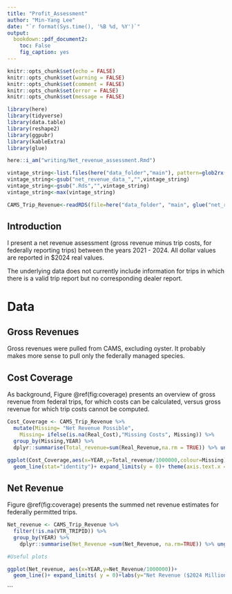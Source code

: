 ```yaml
---
title: "Profit_Assessment"
author: "Min-Yang Lee"
date: "`r format(Sys.time(), '%B %d, %Y')`" 
output: 
  bookdown::pdf_document2:
    toc: False
    fig_caption: yes
---
```


```r
knitr::opts_chunk$set(echo = FALSE)
knitr::opts_chunk$set(warning = FALSE)
knitr::opts_chunk$set(comment = FALSE)
knitr::opts_chunk$set(error = FALSE)
knitr::opts_chunk$set(message = FALSE)

library(here)
library(tidyverse)
library(data.table)
library(reshape2)
library(ggpubr)
library(kableExtra)
library(glue)
```


```r
here::i_am("writing/Net_revenue_assessment.Rmd")

vintage_string<-list.files(here("data_folder","main"), pattern=glob2rx("net_revenue_data_*Rds"))
vintage_string<-gsub("net_revenue_data_","",vintage_string)
vintage_string<-gsub(".Rds","",vintage_string)
vintage_string<-max(vintage_string)

CAMS_Trip_Revenue<-readRDS(file=here("data_folder", "main", glue("net_revenue_data_{vintage_string}.Rds")))
```

## Introduction
I present a net revenue assessment (gross revenue minus trip costs, for federally reporting trips) between the years 2021 - 2024.  All dollar values are reported in $2024 real values.

The underlying data does not currently include information for trips in which there is a valid trip report but no corresponding dealer report. 

# Data

## Gross Revenues

Gross revenues were pulled from CAMS, excluding oyster.  It probably makes more sense to pull only the federally managed species.

## Cost Coverage

As background, Figure \@ref(fig:coverage) presents an overview of gross revenue from federal trips, for which costs can be calculated, versus gross revenue for which trip costs cannot be computed. 

```r

Cost_Coverage <- CAMS_Trip_Revenue %>%
  mutate(Missing= "Net Revenue Possible",
    Missing= ifelse(is.na(Real_Cost),"Missing Costs", Missing)) %>%
  group_by(Missing,YEAR) %>%
  dplyr::summarise(Total_revenue=sum(Real_Revenue,na.rm = TRUE)) %>% ungroup()

ggplot(Cost_Coverage,aes(x=YEAR,y=Total_revenue/1000000,colour=Missing))+
  geom_line(stat="identity")+ expand_limits(y = 0)+ theme(axis.text.x = element_text(angle=90, hjust=1))+labs(y="Total Revenue ($2024 Million)",x="Year")
```

## Net Revenue

Figure \@ref(fig:coverage) presents the summed net revenue estimates for federally permitted trips.

```r
Net_revenue <- CAMS_Trip_Revenue %>% 
  filter(!is.na(VTR_TRIPID)) %>%
  group_by(YEAR) %>%
    dplyr::summarise(Net_Revenue =sum(Net_Revenue, na.rm=TRUE)) %>% ungroup()

#Useful plots

ggplot(Net_revenue, aes(x=YEAR,y=Net_Revenue/1000000))+
  geom_line()+ expand_limits( y = 0)+labs(y="Net Revenue ($2024 Million)",x="Year")

```


```
